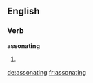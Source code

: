 ==English==

===Verb===
'''assonating'''

# {{present participle of|assonate}}

[[de:assonating]]
[[fr:assonating]]